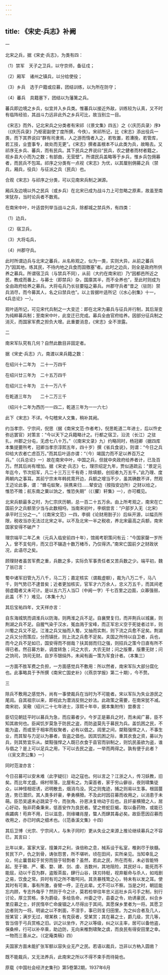 ```yaml
---
---
---
```

title: 《宋史·兵志》补阙
---




一

北宋之兵，据《宋史·兵志》，为类有四：

（1）禁军　天子之卫兵，以守京师，备征戍；

（2）厢军　诸州之镇兵，以分给使役；

（3）乡兵　选于户籍或应募，团结训练，以为所在防守；

（4）蕃兵　具籍塞下，团结以为藩篱之兵。

蕃兵即边境之乡兵，似宜并入乡兵类。惟蕃兵以接近外敌，训练较为认真，又不时有临阵经验，其战斗力远非此外之乡兵可比，故当别立一目。

《宋志》而外，记北宋兵之分类者有宋祁（《景文集》四五）之《〈庆历兵录〉序》（《庆历兵录》乃枢密副使丁度所撰，今佚）。宋祁所记，比《宋志》添出役兵一类，而下其界说曰“群有司隶焉，人之游而惰者入之，若牧置，若漕挽，若管库，若工技，业壹事专，故处而无更”。《宋志》撰者盖根本不认此类为兵，故略去。又祁序无乡兵、蕃兵，而有民兵。其下民兵之界说曰“民兵，农之健者而材者籍之，视乡县大小而为之数；有部曲，无营壁”。所谓民兵盖略等于乡兵，惟乡兵包佣募者，而民兵不包耳。祁序之分类有一点视《宋志》为优，以其厘别佣募之兵（禁兵，厢兵，役兵）与征派之兵（民兵）也。

合观《宋志》与祁序之分类，可以见南宋兵制之渊源。

厢兵及边境以外之民兵（或乡兵）在北宋已成为战斗力上可忽略之原素，故虽至南宋犹存，当时论兵者不数焉。

在南宋中叶，叶适尝列举当战斗之兵，除都城之禁兵外，有四类：

（1）边兵，

（2）宿卫兵，

（3）大将屯兵，

（4）州郡守兵。

此时所谓边兵与北宋之蕃兵，从名称观之，似为一类，实则大异。从前之蕃兵乃“因其地，练其民，不待内地之兵食而固徼塞”者。此时之边兵，则全是政府所供养之募兵。所谓宿卫兵（与禁兵不同），从前（大约在南宋初）乃“因都邑所近之民，教成而番上，与募士（即禁兵）杂，国廪其半，而不全养也”，至此时则成为全由政府给养之募兵。大将屯兵乃长驻要隘之募兵。州郡守兵者“昔之（驻防）禁兵消尽，而今募其人，名之曰禁兵也”。以上皆据叶适所记（《水心别集》十一，《兵总论》一）。

观叶适所记，可见宋代兵制之一大变迁：即在北宋为募兵与征兵并行制，其后渐变为纯粹募兵制；至南宋中叶，此变迁已完成。募兵全由官府给养。因部分征兵制之消灭，而国家军费之担负大增。此重要消息，《宋志》全不泄露。

二

南宋军队究有几何？自然此数目非固定者。

据《宋史·兵志》六，南渡以来兵籍之数：

在绍兴十二年为　二十一万四千

在绍兴廿三年为　二十五万四千

在绍兴三十年为　三十一万八千

在乾道三年为　　二十二万三千

（绍兴十二年为西历一一四二，乾道三年为一一六七）

此下《宋志》不详。今勾稽宋人文集，稍补其阙。

约当孝宗、宁宗间，倪思（据《南宋文范·作者考》，倪思乾道二年进士，后以忤史弥远罢官）对策言：“今以天下之兵籍略计之。行都之宿卫，沿流（长江）之驻扎，州郡之分屯，无虑七八十万。”（《南宋文录》九）约略同时，杨冠卿（据四库本集提要所考，冠卿当孝宗淳熙五年，四十岁）撰《省兵食说》，则谓：“今日之兵仰给大农者亡虑百万。”而其后叶适亦谓：“（今）竭国力而不足以养百万之兵。”（《兵总论》一）故在南宋中叶，中国之兵，但就中央政府给养者计，已及百万。然其后尚有增加。据《宋史·兵志》七，理宗绍定九年，贾似道疏云：“景定元年迄今，节次招军，凡二十三万三千有奇；除填额，创招者九万五千。”此乃理、度两朝内之事耳。其前宁宗末年韩侂胄开边，兵额之增当不少，虽其确数不详，然观王迈论此事，谓：“蜂屯蚁聚，扶携来归……辇安边（按指安边所）之财以给之，惟恐不赡；航东南之粟以饷之，惟恐失期”（《〔臞〕轩集》一），亦可概见。

北宋兵额最多之时，为仁宗庆历朝，总一百二十五万余。由上所考观之，南宋在亡国前夕之兵额至少当与此数相埒。当南宋初叶，李纲尝言：“户部岁入无（北宋）承平时三分之一。”（《南宋文范》一四，李纲《论财用劄子》）后纵开源，以幅员所限，税收当亦无法过北宋之半。以不及北宋一半之税收，养北宋最高之兵额，南宋国家安得不破产？

理宗端平二年乙未（元兵入临安前四十年），馆阁考职策问有云：“今国家罄一岁所入，曾不支旬月，而又日不辍造十数万楮币，乃仅得济。”南宋亡国前夕之财政状况，此语尽之矣。

顾理财者虽苦军费之重，兵数之多，实际负军事责任者又苦兵数之少。端平初，魏了翁已言：





蜀中诸军旧管九万八千，马二万；嘉定核实（谓裁虚额），裁为八万二千，马八千，则气势已不逮昔矣；近者更加核实，官军才六万余人，忠义万五千，而其间老弱虚籍者又未可计。是以五六万人当□（中阙一字）千七百里之边面，众寡强弱，此盖（不？）难见。（本集十九）





其后宝祐四年，文天祥亦言：





自东海城筑而调淮兵以防海，则两淮之兵不足。自襄樊复归，而并荆兵以城襄，则荆湖之兵不足。自腥气染于汉水，冤血溅于宝峰，而正军忠义空于死徙者过半，则川蜀之兵又不足。江淮之兵又抽而入蜀，又抽而实荆，则下流之兵愈不足矣。荆湖之兵又分而策应，分而镇抚，则上流之兵愈不足矣。夫国之所恃以自卫者，兵也，而今之兵不足如已，国安得而不弱哉？扶其弱而归之强，则招兵之策今日直有所不得已者。然召募方新，调度转急；问之大农，大农无财；问之版曹，版曹无财；问之饷司，饷司无财。自岁币银绢外，未闻有画一策为军食计者。（本集三）





一方面不胜军费之负担，一方面感觉兵不敷用：所以然者，南宋军队大部分腐化也。此事略具于予所撰《南宋亡国史补》（《燕京学报》第二十期），今不赘。

三

除兵不敷用之感觉外，尚有一事使裁兵在当时为不可能者。宋以军队为失业游民之尾闾。自其祖宗以来，即视此为潜消反侧之妙法。此政策之需要，在南宋犹不减。南宋初，吴儆（绍兴二十七年进士，淳熙十年卒，据本集附传）尝奏言：





臣切见朝廷平时以募兵为急，而应募者少。今岁正是募兵之时，而未闻广募，臣不知其故何也。臣闻饥岁莫急于防民之盗，而防盗莫先于募民为兵。盖饥困之民，不能为盗，而或至于相率而蚁聚者，必有以倡之。闾里之间，桀黠强悍之人，不事生业，而其智与力足以为暴者，皆盗之倡也。因其饥困之际，重其衣食之资，募以为兵，则其势宜乐从。桀黠强悍之人既已衣食于县官而驯制之，则饥民虽欲为盗，谁与倡之？是上可以足兵之用，下可以去民之盗，一举而两得之。孰有便于此者？（《吴文肃公集》一）





同时范浚亦言：





今日召募可以安未难（此字疑衍）动之寇也。何以言之？江浙之人，传习妖教，旧矣。而比年尤盛。绵村带落，比屋有之。为渠首者，家于穷山僻谷，夜则啸集徒众，以神怪相诳诱，迟明散去，烟消鸟没。究之则鬼迹，捕之则易以生事。根固蔓连，势已潜炽。其人类多奸豪，拳勇横猾。不及此时因召募而收用之，以消患于未萌。臣恐吴遽未必跳梁于今，而张角、孙恩决复响动于后也。且奸豪横猾之人，居心好动，殆非莳桑秉来，低首安作为良民者。譬之修蛇巨蝎，取以备药物，或能已疾蠲病！苟弃不用，日以滋息，则缘墉肖屋，螫人而肆其毒必矣。故臣愿因召募而收用之，亦已时病之细术也。（《范香溪文集》十四）





其后卫博（光宗、宁宗间人，与朱子同时）更从失业之来源上推论继续募兵之不容已，其言曰：





比年以来，富家大室，擅兼并之利，诛倍称之息，械系设于私室，椎剥尽于肤髓。贫民下户，仇之到骨，诪张怨詈，所不堪听。顷在田间，实所亲见。当知幸乱之众，何止曩昔起于贫穷而狃于轻剽者？虽然，若此之民，所在而有，未必皆能特起。至于徽、严、衢、婺、建、剑、虔、吉数州，其地阻险，其民好斗，能死而不能屈，动以千百为群，盗贩茶盐，肆行山谷，挟刃持梃，视弃躯命与杀人，如戏剧之易，饮食之常。异时有司之所不敢呵问。其贪暴残鸷之心，特未有以发之耳。使其时有可乘，事有所激，奋臂一呼，正在此辈。尤不可以不察。当是之时，朝廷能忘内顾，专志外侮乎？然则于今之计，莫若检举往年忠义巡社乡兵弓手之制，别行讨论，厚立赏格，多为爵级，多给告命，州委之守，县委之令，劝诱豪民，纠合乡里应募之士，奸民惰卒亡命废锢之人尽得出于其间。其愿保乡里者为一将。其愿卫边者则为一将。明谕之以不刺面，不涅手，事已则复归田里。为之纠合者及几人，授某官；满岁无过，增某秩；有克获者，受某赏；其在募之士，爵几级，赏几等，皆当倍于弓兵赏格之旧。训之以坐作，齐之以等级，纠之以主率，居可以备他盗，保桑梓，行可以补卒乘，助边防，无向来椎剽啸聚之虞，而良民有得安田里之幸。一物而三善从之。（《定庵类稿》四）





夫国家方面未能扩张军额以容失业无产之民。若语以裁兵，岂非以方枘入圆凿？

既不能裁兵，又无法养兵，此南宋之所以不得不束手而待毙也。





原载《中国社会经济史集刊》第5卷第2期，1937年6月